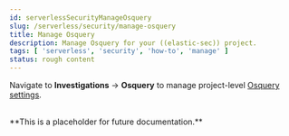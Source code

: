 ```yaml
---
id: serverlessSecurityManageOsquery
slug: /serverless/security/manage-osquery
title: Manage Osquery
description: Manage Osquery for your ((elastic-sec)) project.
tags: [ 'serverless', 'security', 'how-to', 'manage' ]
status: rough content
---
```



<RoughContent />

Navigate to **Investigations** -> **Osquery** to manage project-level [Osquery settings](((kibana-ref))/osquery.html).

<DocCallOut>
<DocText textAlign="center"><br />**This is a placeholder for future documentation.**<br /><br /></DocText>
</DocCallOut>
